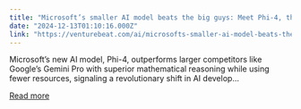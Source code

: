 ```yaml
---
title: "Microsoft’s smaller AI model beats the big guys: Meet Phi-4, the efficiency king"
date: "2024-12-13T01:10:16.000Z"
link: "https://venturebeat.com/ai/microsofts-smaller-ai-model-beats-the-big-guys-meet-phi-4-the-efficiency-king/"
---
```


Microsoft’s new AI model, Phi-4, outperforms larger competitors like Google’s Gemini Pro with superior mathematical reasoning while using fewer resources, signaling a revolutionary shift in AI develop...

[Read more](https://venturebeat.com/ai/microsofts-smaller-ai-model-beats-the-big-guys-meet-phi-4-the-efficiency-king/)
